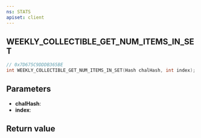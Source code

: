 ```yaml
---
ns: STATS
apiset: client
---
```

## WEEKLY_COLLECTIBLE_GET_NUM_ITEMS_IN_SET

```c
// 0x7D675C9DDDB365BE
int WEEKLY_COLLECTIBLE_GET_NUM_ITEMS_IN_SET(Hash chalHash, int index);
```


## Parameters
* **chalHash**:
* **index**:

## Return value